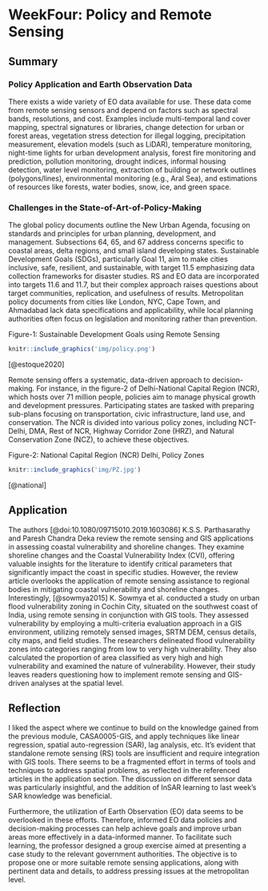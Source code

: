 # WeekFour: Policy and Remote Sensing

## Summary

### Policy Application and Earth Observation Data

There exists a wide variety of EO data available for use. These data come from remote sensing sensors and depend on factors such as spectral bands, resolutions, and cost. Examples include multi-temporal land cover mapping, spectral signatures or libraries, change detection for urban or forest areas, vegetation stress detection for illegal logging, precipitation measurement, elevation models (such as LiDAR), temperature monitoring, night-time lights for urban development analysis, forest fire monitoring and prediction, pollution monitoring, drought indices, informal housing detection, water level monitoring, extraction of building or network outlines (polygons/lines), environmental monitoring (e.g., Aral Sea), and estimations of resources like forests, water bodies, snow, ice, and green space.

### Challenges in the State-of-Art-of-Policy-Making

The global policy documents outline the New Urban Agenda, focusing on standards and principles for urban planning, development, and management. Subsections 64, 65, and 67 address concerns specific to coastal areas, delta regions, and small island developing states. Sustainable Development Goals (SDGs), particularly Goal 11, aim to make cities inclusive, safe, resilient, and sustainable, with target 11.5 emphasizing data collection frameworks for disaster studies. RS and EO data are incorporated into targets 11.6 and 11.7, but their complex approach raises questions about target communities, replication, and usefulness of results. Metropolitan policy documents from cities like London, NYC, Cape Town, and Ahmadabad lack data specifications and applicability, while local planning authorities often focus on legislation and monitoring rather than prevention.

Figure-1: Sustainable Development Goals using Remote Sensing

```r

knitr::include_graphics('img/policy.png')
```

[@estoque2020]

Remote sensing offers a systematic, data-driven approach to decision-making. For instance, in the figure-2 of Delhi-National Capital Region (NCR), which hosts over 71 million people, policies aim to manage physical growth and development pressures. Participating states are tasked with preparing sub-plans focusing on transportation, civic infrastructure, land use, and conservation. The NCR is divided into various policy zones, including NCT-Delhi, DMA, Rest of NCR, Highway Corridor Zone (HRZ), and Natural Conservation Zone (NCZ), to achieve these objectives.

Figure-2: National Capital Region (NCR) Delhi, Policy Zones

```r

knitr::include_graphics('img/PZ.jpg')
```

[@national]

## Application

The authors [@doi:10.1080/09715010.2019.1603086] K.S.S. Parthasarathy and Paresh Chandra Deka review the remote sensing and GIS applications in assessing coastal vulnerability and shoreline changes. They examine shoreline changes and the Coastal Vulnerability Index (CVI), offering valuable insights for the literature to identify critical parameters that significantly impact the coast in specific studies. However, the review article overlooks the application of remote sensing assistance to regional bodies in mitigating coastal vulnerability and shoreline changes. Interestingly, [@sowmya2015] K. Sowmya et al. conducted a study on urban flood vulnerability zoning in Cochin City, situated on the southwest coast of India, using remote sensing in conjunction with GIS tools. They assessed vulnerability by employing a multi-criteria evaluation approach in a GIS environment, utilizing remotely sensed images, SRTM DEM, census details, city maps, and field studies. The researchers delineated flood vulnerability zones into categories ranging from low to very high vulnerability. They also calculated the proportion of area classified as very high and high vulnerability and examined the nature of vulnerability. However, their study leaves readers questioning how to implement remote sensing and GIS-driven analyses at the spatial level.

## Reflection

I liked the aspect where we continue to build on the knowledge gained from the previous module, CASA0005-GIS, and apply techniques like linear regression, spatial auto-regression (SAR), lag analysis, etc. It's evident that standalone remote sensing (RS) tools are insufficient and require integration with GIS tools. There seems to be a fragmented effort in terms of tools and techniques to address spatial problems, as reflected in the referenced articles in the application section. The discussion on different sensor data was particularly insightful, and the addition of InSAR learning to last week's SAR knowledge was beneficial.

Furthermore, the utilization of Earth Observation (EO) data seems to be overlooked in these efforts. Therefore, informed EO data policies and decision-making processes can help achieve goals and improve urban areas more effectively in a data-informed manner. To facilitate such learning, the professor designed a group exercise aimed at presenting a case study to the relevant government authorities. The objective is to propose one or more suitable remote sensing applications, along with pertinent data and details, to address pressing issues at the metropolitan level.
